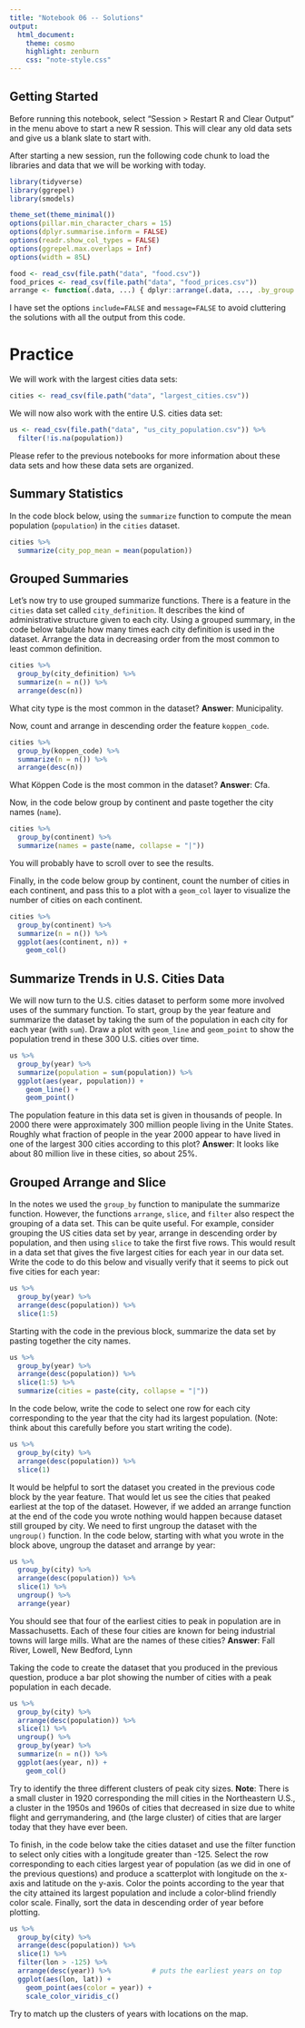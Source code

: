 ```yaml
---
title: "Notebook 06 -- Solutions"
output:
  html_document:
    theme: cosmo
    highlight: zenburn
    css: "note-style.css"
---
```


## Getting Started

Before running this notebook, select "Session > Restart R and Clear Output" in
the menu above to start a new R session. This will clear any old data sets and
give us a blank slate to start with.

After starting a new session, run the following code chunk to load the
libraries and data that we will be working with today.

```r
library(tidyverse)
library(ggrepel)
library(smodels)

theme_set(theme_minimal())
options(pillar.min_character_chars = 15)
options(dplyr.summarise.inform = FALSE)
options(readr.show_col_types = FALSE)
options(ggrepel.max.overlaps = Inf)
options(width = 85L)

food <- read_csv(file.path("data", "food.csv"))
food_prices <- read_csv(file.path("data", "food_prices.csv"))
arrange <- function(.data, ...) { dplyr::arrange(.data, ..., .by_group = TRUE) }
```

I have set the options `include=FALSE` and `message=FALSE` to avoid cluttering
the solutions with all the output from this code.

# Practice

We will work with the largest cities data sets:

```r
cities <- read_csv(file.path("data", "largest_cities.csv"))
```

We will now also work with the entire U.S. cities data set:

```r
us <- read_csv(file.path("data", "us_city_population.csv")) %>%
  filter(!is.na(population))
```

Please refer to the previous notebooks for more information about these data
sets and how these data sets are organized.

## Summary Statistics

In the code block below, using the `summarize` function to compute the mean
population (`population`) in the `cities` dataset.

```r
cities %>%
  summarize(city_pop_mean = mean(population))
```

## Grouped Summaries

Let's now try to use grouped summarize functions. There is a feature in the
`cities` data set called `city_definition`. It describes the kind of
administrative structure given to each city. Using a grouped summary, in the
code below tabulate how many times each city definition is used in the dataset.
Arrange the data in decreasing order from the most common to least common
definition.

```r
cities %>%
  group_by(city_definition) %>%
  summarize(n = n()) %>%
  arrange(desc(n))
```

What city type is the most common in the dataset? **Answer**: Municipality.

Now, count and arrange in descending order the feature `koppen_code`.

```r
cities %>%
  group_by(koppen_code) %>%
  summarize(n = n()) %>%
  arrange(desc(n))
```

What Köppen Code is the most common in the dataset? **Answer**: Cfa.

Now, in the code below group by continent and paste together the
city names (`name`).

```r
cities %>%
  group_by(continent) %>%
  summarize(names = paste(name, collapse = "|"))
```

You will probably have to scroll over to see the results.

Finally, in the code below group by continent, count the number of
cities in each continent, and pass this to a plot with a `geom_col` layer
to visualize the number of cities on each continent.

```r
cities %>%
  group_by(continent) %>%
  summarize(n = n()) %>%
  ggplot(aes(continent, n)) +
    geom_col()
```

## Summarize Trends in U.S. Cities Data

We will now turn to the U.S. cities dataset to perform some more involved uses
of the summary function. To start, group by the year feature and summarize the
dataset by taking the sum of the population in each city for each year (with
`sum`). Draw a plot with `geom_line` and `geom_point` to show the population
trend in these 300 U.S. cities over time.

```r
us %>%
  group_by(year) %>%
  summarize(population = sum(population)) %>%
  ggplot(aes(year, population)) +
    geom_line() +
    geom_point()
```

The population feature in this data set is given in thousands of people. In
2000 there were approximately 300 million people living in the Unite States.
Roughly what fraction of people in the year 2000 appear to have lived in one of
the largest 300 cities according to this plot? **Answer**: It looks like about
80 million live in these cities, so about 25%.

## Grouped Arrange and Slice

In the notes we used the `group_by` function to manipulate the summarize
function. However, the functions `arrange`, `slice`, and `filter` also respect
the grouping of a data set. This can be quite useful. For example, consider
grouping the US cities data set by year, arrange in descending order by
population, and then using `slice` to take the first five rows. This would
result in a data set that gives the five largest cities for each year in our
data set. Write the code to do this below and visually verify that it seems to
pick out five cities for each year:

```r
us %>%
  group_by(year) %>%
  arrange(desc(population)) %>%
  slice(1:5)
```

Starting with the code in the previous block, summarize the data set
by pasting together the city names.

```r
us %>%
  group_by(year) %>%
  arrange(desc(population)) %>%
  slice(1:5) %>%
  summarize(cities = paste(city, collapse = "|"))
```

In the code below, write the code to select one row for each city corresponding
to the year that the city had its largest population. (Note: think about this
carefully before you start writing the code).

```r
us %>%
  group_by(city) %>%
  arrange(desc(population)) %>%
  slice(1)
```

It would be helpful to sort the dataset you created in the previous code block
by the year feature. That would let us see the cities that peaked earliest at
the top of the dataset. However, if we added an arrange function at the end of
the code you wrote nothing would happen because dataset still grouped by city.
We need to first ungroup the dataset with the `ungroup()` function. In the code
below, starting with what you wrote in the block above, ungroup the dataset and
arrange by year:

```r
us %>%
  group_by(city) %>%
  arrange(desc(population)) %>%
  slice(1) %>%
  ungroup() %>%
  arrange(year)
```

You should see that four of the earliest cities to peak in population are in
Massachusetts. Each of these four cities are known for being industrial towns
will large mills. What are the names of these cities?
**Answer**: Fall River, Lowell, New Bedford, Lynn

Taking the code to create the dataset that you produced in the previous
question, produce a bar plot showing the number of cities with a peak
population in each decade.

```r
us %>%
  group_by(city) %>%
  arrange(desc(population)) %>%
  slice(1) %>%
  ungroup() %>%
  group_by(year) %>%
  summarize(n = n()) %>%
  ggplot(aes(year, n)) +
    geom_col()
```

Try to identify the three different clusters of peak city sizes.
**Note**: There is a small cluster in 1920 corresponding the mill
cities in the Northeastern U.S., a cluster in the 1950s and 1960s
of cities that decreased in size due to white flight and gerrymandering,
and (the large cluster) of cities that are larger today that they have
ever been.

To finish, in the code below take the cities dataset and use the filter
function to select only cities with a longitude greater than -125.
Select the row corresponding to each cities largest year of population
(as we did in one of the previous questions) and produce a
scatterplot with longitude on the x-axis and latitude on the y-axis.
Color the points according to the year that the city attained its largest
population and include a color-blind friendly color scale. Finally, sort the
data in descending order of year before plotting.

```r
us %>%
  group_by(city) %>%
  arrange(desc(population)) %>%
  slice(1) %>%
  filter(lon > -125) %>%
  arrange(desc(year)) %>%          # puts the earliest years on top
  ggplot(aes(lon, lat)) +
    geom_point(aes(color = year)) +
    scale_color_viridis_c()
```

Try to match up the clusters of years with locations on the map.
